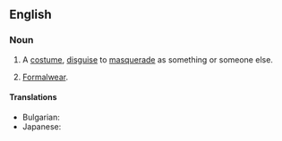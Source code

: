{{also|fancy-dress}}

==English==

===Noun===
{{en-noun|-|+}}

# {{lb|en|UK|Australia}} A [[costume]], [[disguise]] to [[masquerade]] as something or someone else.
# {{lb|en|uncountable}} [[formalwear|Formalwear]].

====Translations====
{{trans-top}}
* Bulgarian: {{t|bg|маскараден костюм|m}}
* Japanese: {{t-needed|ja}}
{{trans-mid}}
{{trans-bottom}}